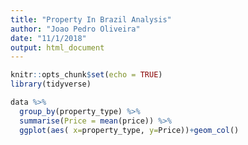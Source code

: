 ```yaml
---
title: "Property In Brazil Analysis"
author: "Joao Pedro Oliveira"
date: "11/1/2018"
output: html_document
---
```


```r
knitr::opts_chunk$set(echo = TRUE)
library(tidyverse)
```

```r
data %>%
  group_by(property_type) %>%
  summarise(Price = mean(price)) %>%
  ggplot(aes( x=property_type, y=Price))+geom_col()
```
